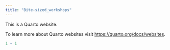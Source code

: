 ```yaml
---
title: "Bite-sized_workshops"
---
```


This is a Quarto website.

To learn more about Quarto websites visit <https://quarto.org/docs/websites>.

```r
1 + 1
```

